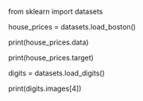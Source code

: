 

from sklearn import datasets

house_prices = datasets.load_boston()

print(house_prices.data)

print(house_prices.target)

digits = datasets.load_digits()

print(digits.images[4])